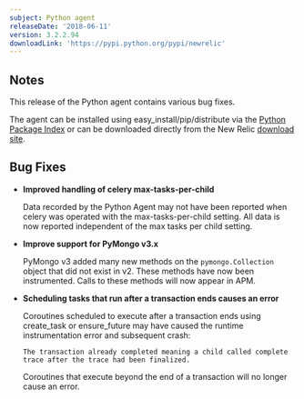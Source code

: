 ```yaml
---
subject: Python agent
releaseDate: '2018-06-11'
version: 3.2.2.94
downloadLink: 'https://pypi.python.org/pypi/newrelic'
---
```


## Notes

This release of the Python agent contains various bug fixes.

The agent can be installed using easy_install/pip/distribute via the [Python Package Index](https://pypi.python.org/pypi/newrelic) or can be downloaded directly from the New Relic [download site](https://download.newrelic.com/python_agent/release).

## Bug Fixes

* **Improved handling of celery max-tasks-per-child**

  Data recorded by the Python Agent may not have been reported when celery was operated with the max-tasks-per-child setting. All data is now reported independent of the max tasks per child setting.
* **Improve support for PyMongo v3.x**

  PyMongo v3 added many new methods on the `pymongo.Collection` object that did not exist in v2. These methods have now been instrumented. Calls to these methods will now appear in APM.
* **Scheduling tasks that run after a transaction ends causes an error**

  Coroutines scheduled to execute after a transaction ends using create_task or ensure_future may have caused the runtime instrumentation error and subsequent crash:

  ```
  The transaction already completed meaning a child called complete trace after the trace had been finalized.
  ```

  Coroutines that execute beyond the end of a transaction will no longer cause an error.
